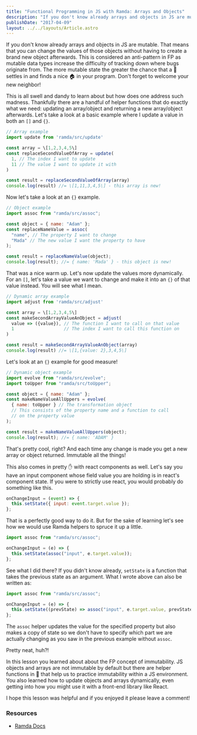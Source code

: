 ```yaml
---
title: "Functional Programming in JS with Ramda: Arrays and Objects"
description: "If you don't know already arrays and objects in JS are mutable. That means that you can change the values of those objects without having…"
publishDate: "2017-04-09"
layout: ../../layouts/Article.astro
---
```


If you don't know already arrays and objects in JS are mutable. That means that you can change the values of those objects without having to create a brand new object afterwards. This is considered an anti-pattern in FP as mutable data types increase the difficulty of tracking down where bugs originate from. The more mutable state the greater the chance that a 🐛settles in and finds a nice 🏠 in your program. Don't forget to welcome your new neighbor!

This is all swell and dandy to learn about but how does one address such madness. Thankfully there are a handful of helper functions that do exactly what we need: updating an array/object and returning a new array/object afterwards. Let's take a look at a basic example where I update a value in both an `[]` and `{}`.

```javascript
// Array example
import update from 'ramda/src/update'

const array = \[1,2,3,4,5\]
const replaceSecondValueOfArray = update(
  1, // The index I want to update
  11 // The value I want to update it with
)

const result = replaceSecondValueOfArray(array)
console.log(result) //= \[1,11,3,4,5\] - this array is new!
```

Now let's take a look at an `{}` example.

```javascript
// Object example
import assoc from "ramda/src/assoc";

const object = { name: "Adam" };
const replaceNameValue = assoc(
  "name", // The property I want to change
  "Mada" // The new value I want the property to have
);

const result = replaceNameValue(object);
console.log(result); //= { name: 'Mada' } - this object is new!
```

That was a nice warm up. Let's now update the values more dynamically. For an `[]`, let's take a value we want to change and make it into an `{}` of that value instead. You will see what I mean.

```javascript
// Dynamic array example
import adjust from 'ramda/src/adjust'

const array = \[1,2,3,4,5\]
const makeSecondArrayValueAnObject = adjust(
  value => ({value}), // The function I want to call on that value
  1                   // The index I want to call this function on
)

const result = makeSecondArrayValueAnObject(array)
console.log(result) //= \[1,{value: 2},3,4,5\]
```

Let's look at an `{}` example for good measure!

```javascript
// Dynamic object example
import evolve from "ramda/src/evolve";
import toUpper from "ramda/src/toUpper";

const object = { name: "Adam" };
const makeNameValueAllUppers = evolve(
  { name: toUpper } // The transformation object
  // This consists of the property name and a function to call
  // on the property value
);

const result = makeNameValueAllUppers(object);
console.log(result); //= { name: 'ADAM' }
```

That's pretty cool, right? And each time any change is made you get a new array or object returned. Immutable all the things!

This also comes in pretty ✋ with react components as well. Let's say you have an input component whose field value you are holding is in react's component state. If you were to strictly use react, you would probably do something like this.

```javascript
onChangeInput = (event) => {
  this.setState({ input: event.target.value });
};
```

That is a perfectly good way to do it. But for the sake of learning let's see how we would use Ramda helpers to spruce it up a little.

```javascript
import assoc from "ramda/src/assoc";

onChangeInput = (e) => {
  this.setState(assoc("input", e.target.value));
};
```

See what I did there? If you didn't know already, `setState` is a function that takes the previous state as an argument. What I wrote above can also be written as:

```javascript
import assoc from "ramda/src/assoc";

onChangeInput = (e) => {
  this.setState((prevState) => assoc("input", e.target.value, prevState));
};
```

The `assoc` helper updates the value for the specified property but also makes a copy of state so we don't have to specify which part we are actually changing as you saw in the previous example without `assoc`.

Pretty neat, huh?!

In this lesson you learned about about the FP concept of immutability. JS objects and arrays are not immutable by default but there are helper functions in 🐏 that help us to practice immutability within a JS environment. You also learned how to update objects and arrays dynamically, even getting into how you might use it with a front-end library like React.

I hope this lesson was helpful and if you enjoyed it please leave a comment!

### Resources

- [Ramda Docs](http://ramdajs.com/docs/)
